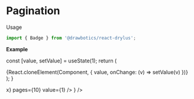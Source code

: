


# Pagination
Usage
```jsx
import { Badge } from '@drawbotics/react-drylus';
```

__Example__

  const [value, setValue] = useState(1);
  return (
    <div>
      {React.cloneElement(Component, { value, onChange: (v) => setValue(v) })}
    </div>
  );
}


<Playground component={Pagination}>
  <PaginationControl component={
    <Pagination
      onChange={x=>x}
      pages={10}
      value={1} />
  } />
</Playground>
